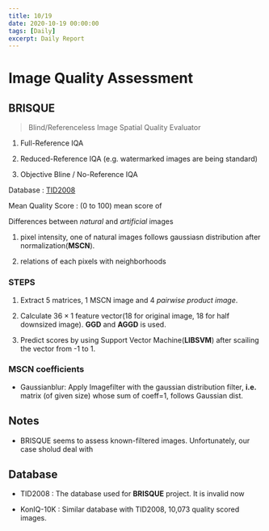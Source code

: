 ```yaml
---
title: 10/19
date: 2020-10-19 00:00:00
tags: [Daily]
excerpt: Daily Report
---
```


# Image Quality Assessment

## BRISQUE

> Blind/Referenceless Image Spatial Quality Evaluator

1. Full-Reference IQA

2. Reduced-Reference IQA (e.g. watermarked images are  being standard)

3. Objective Bline / No-Reference IQA

Database : [TID2008](https://www.semanticscholar.org/paper/TID2008-%E2%80%93-A-database-for-evaluation-of-visual-Ponomarenko-Lukin/6dd37b57f3391b438fa588f98a1c2067365ae5ca?p2df)

Mean Quality Score : (0 to 100) mean score of  

Differences between _natural_ and _artificial_ images

1. pixel intensity, one of natural images follows gaussiasn distribution after normalization(__MSCN__).

2. relations of each pixels with neighborhoods

### STEPS

1. Extract 5 matrices, 1 MSCN image and 4 _pairwise product image_.

2. Calculate $36 \times 1$ feature vector(18 for original image, 18 for half downsized image). __GGD__ and __AGGD__ is used.

3. Predict scores by using Support Vector Machine(__LIBSVM__) after scailing the vector from -1 to 1.

### MSCN coefficients

* Gaussianblur: Apply Imagefilter with the gaussian distribution filter, __i.e.__ matrix (of given size) whose sum of coeff=1, follows Gaussian dist.

## Notes

* BRISQUE seems to assess known-filtered images. Unfortunately, our case sholud deal with 

## Database

* TID2008 : The database used for __BRISQUE__ project. It is invalid now

* KonIQ-10K : Similar database with TID2008, 10,073 quality scored images.